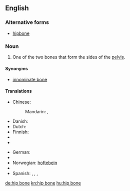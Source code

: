 {{wikipedia}}
==English==

===Alternative forms===
* [[hipbone]]

===Noun===
{{en-noun|sg=[[hip]] [[bone]]}}

# {{context|skeleton}} One of the two bones that form the sides of the [[pelvis]].

====Synonyms====
* [[innominate bone]]

====Translations====
{{trans-top|bone}}
* Chinese:
*: Mandarin: {{t|cmn|髖骨|sc=Hani}}, {{t|cmn|髋骨|tr=kuāngǔ|sc=Hani}}
* Danish: {{t-|da|hofteben|n}}
* Dutch: {{t|nl|heupbeen|n}}
* Finnish: {{t+|fi|lonkkaluu}}
* {{trreq|fr}}
* {{trreq|gl}}
{{trans-mid}}
* German: {{t-|de|Hüftknochen|m}}
* {{trreq|it}}
* Norwegian: [[hoftebein]]
* {{trreq|pt}}
* Spanish: {{t-|es|hueso de la cadera|m}}, {{t+|es|coxal|m}}, {{t-|es|hueso coxal|m}},  {{t-|es|hueso innominado|m}}
{{trans-bottom}}

[[de:hip bone]]
[[kn:hip bone]]
[[hu:hip bone]]